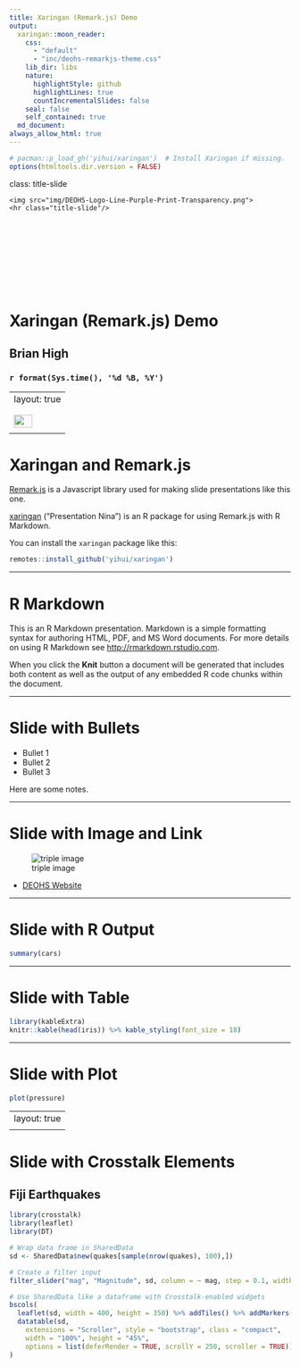 ```yaml
---
title: Xaringan (Remark.js) Demo
output:
  xaringan::moon_reader:
    css:
      - "default"
      - "inc/deohs-remarkjs-theme.css"
    lib_dir: libs
    nature:
      highlightStyle: github
      highlightLines: true
      countIncrementalSlides: false
    seal: false
    self_contained: true
  md_document:
always_allow_html: true
---
```


```r
# pacman::p_load_gh('yihui/xaringan')  # Install Xaringan if missing.
options(htmltools.dir.version = FALSE)
```

class: title-slide

<div style="text-align:left; padding-bottom: 125px;">
    <img src="img/DEOHS-Logo-Line-Purple-Print-Transparency.png">
    <hr class="title-slide"/>
</div>

# Xaringan (Remark.js) Demo 

## Brian High

### `r format(Sys.time(), '%d %B, %Y')`

---
layout: true
<!-- Note: Footer interferes with heading rendering on the Crosstalk slide. -->
<div class="my-footer">
  <img src="img/W-47x35.png" width="33px" height="23px">
</div>
---

# Xaringan and Remark.js

[Remark.js](https://remarkjs.com/) is a Javascript library used for making 
slide presentations like this one. 

[xaringan](https://github.com/yihui/xaringan) ("Presentation Nina") is an R 
package for using Remark.js with R Markdown.

You can install the `xaringan` package like this:

```r
remotes::install_github('yihui/xaringan')
```

---

# R Markdown

This is an R Markdown presentation. Markdown is a simple formatting syntax for authoring HTML, PDF, and MS Word documents. For more details on using R Markdown see <http://rmarkdown.rstudio.com>.

When you click the **Knit** button a document will be generated that includes both content as well as the output of any embedded R code chunks within the document.

---

# Slide with Bullets

- Bullet 1
- Bullet 2
- Bullet 3

<aside class="notes">
Here are some notes.
</aside>

---

# Slide with Image and Link

![triple image](https://deohs.washington.edu/sites/default/files/triple-image.png)

- [DEOHS Website](https://deohs.washington.edu)

---

# Slide with R Output

```r
summary(cars)
```

---

# Slide with Table

```r
library(kableExtra)
knitr::kable(head(iris)) %>% kable_styling(font_size = 18)
```

---

# Slide with Plot

```r
plot(pressure)
```

---
layout: true
<!-- Removing the footer because it interferes with heading of next slide. -->
---

# Slide with Crosstalk Elements

## Fiji Earthquakes

<div class="smaller-font">

```r
library(crosstalk)
library(leaflet)
library(DT)

# Wrap data frame in SharedData
sd <- SharedData$new(quakes[sample(nrow(quakes), 100),])

# Create a filter input
filter_slider("mag", "Magnitude", sd, column = ~ mag, step = 0.1, width = 250)

# Use SharedData like a dataframe with Crosstalk-enabled widgets
bscols(
  leaflet(sd, width = 400, height = 350) %>% addTiles() %>% addMarkers(),
  datatable(sd,
    extensions = "Scroller", style = "bootstrap", class = "compact",
    width = "100%", height = "45%",
    options = list(deferRender = TRUE, scrollY = 250, scroller = TRUE))
)
```

</div>
